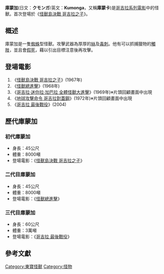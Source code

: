 {{Multiple issues|
{{Notability Unreferenced|time=2021-03-07T16:23:10+00:00}}
{{Expand language|1=en|time=2021-03-07T16:25:24+00:00}}
}}
'''庫蒙加'''(日文：'''クモンガ'''/英文：'''Kumonga'''，又稱'''庫蒙卡''')是[[哥吉拉系列電影|哥吉拉系列電影]]中的怪獸。首次登場於《[[怪獸島決戰_哥吉拉之子|怪獸島決戰 哥吉拉之子]]》。

== 概述 ==

庫蒙加是一隻[[蜘蛛|蜘蛛]]型怪獸。攻擊武器為厚厚的[[蜘蛛絲|絲]]及[[螫針|毒刺]]。他有可以抓捕獵物的[[觸肢|觸肢]]，並且會[[裝死|假死]]，藉以引出目標注意後再攻擊。

== 登場電影 ==

# 《[[怪獸島決戰_哥吉拉之子|怪獸島決戰 哥吉拉之子]]》(1967年)
# 《[[怪獸總進擊|怪獸總進擊]]》(1968年)
# 《[[哥吉拉·迷你拉·加巴拉_全體怪獸大進擊|哥吉拉·迷你拉·加巴拉 全體怪獸大進擊]]》(1969年)※片頭回顧畫面中出現
# 《[[地球攻擊命令_哥吉拉對蓋剛|地球攻擊命令 哥吉拉對蓋鋼]]》(1972年)※片頭回顧畫面中出現
# 《[[哥吉拉_最後戰役|哥吉拉 最後戰役]]》(2004)

== 歷代庫蒙加 ==

=== 初代庫蒙加 ===

* 身長：45公尺
* 體重：8000噸
* 登場電影：《[[怪獸島決戰_哥吉拉之子|怪獸島決戰 哥吉拉之子]]》

=== 二代目庫蒙加 ===

* 身長：45公尺
* 體重：8000噸
* 登場電影：《[[怪獸總進擊|怪獸總進擊]]》

=== 三代目庫蒙加 ===

* 身長：60公尺
* 體重：3萬噸
* 登場電影：《[[哥吉拉_最後戰役|哥吉拉 最後戰役]]》

== 參考文獻 ==

{{Japanese film-stub}}
{{Godzilla}}
{{東寶怪獸}}
{{DEFAULTSORT:Kumonga}}
[[Category:東寶怪獸|Category:東寶怪獸]]
[[Category:怪物|Category:怪物]]